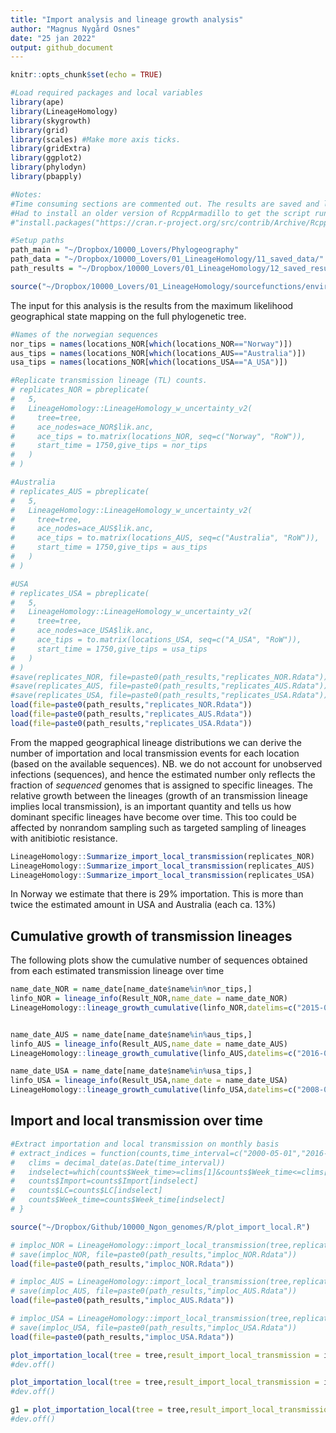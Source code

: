```yaml
---
title: "Import analysis and lineage growth analysis"
author: "Magnus Nygård Osnes"
date: "25 jan 2022"
output: github_document
---
```


```r
knitr::opts_chunk$set(echo = TRUE)

```


```r
#Load required packages and local variables
library(ape)
library(LineageHomology)
library(skygrowth)
library(grid)
library(scales) #Make more axis ticks.
library(gridExtra)
library(ggplot2)
library(phylodyn)
library(pbapply)

#Notes:
#Time consuming sections are commented out. The results are saved and loaded on new runs instead of rerunning every time. 
#Had to install an older version of RcppArmadillo to get the script running
#"install.packages("https://cran.r-project.org/src/contrib/Archive/RcppArmadillo/RcppArmadillo_0.9.900.3.0.tar.gz", repos=NULL, type="source")"

#Setup paths
path_main = "~/Dropbox/10000_Lovers/Phylogeography"
path_data = "~/Dropbox/10000_Lovers/01_LineageHomology/11_saved_data/"
path_results = "~/Dropbox/10000_Lovers/01_LineageHomology/12_saved_results/"

source("~/Dropbox/10000_Lovers/01_LineageHomology/sourcefunctions/environment_variables.R")
```

The input for this analysis is the results from the maximum likelihood geographical state mapping on the full phylogenetic tree. 

```r
#Names of the norwegian sequences
nor_tips = names(locations_NOR[which(locations_NOR=="Norway")])
aus_tips = names(locations_NOR[which(locations_AUS=="Australia")])
usa_tips = names(locations_NOR[which(locations_USA=="A_USA")])

#Replicate transmission lineage (TL) counts.
# replicates_NOR = pbreplicate(
#   5,
#   LineageHomology::LineageHomology_w_uncertainty_v2(
#     tree=tree,
#     ace_nodes=ace_NOR$lik.anc,
#     ace_tips = to.matrix(locations_NOR, seq=c("Norway", "RoW")),
#     start_time = 1750,give_tips = nor_tips
#   )
# )

#Australia
# replicates_AUS = pbreplicate(
#   5,
#   LineageHomology::LineageHomology_w_uncertainty_v2(
#     tree=tree,
#     ace_nodes=ace_AUS$lik.anc,
#     ace_tips = to.matrix(locations_AUS, seq=c("Australia", "RoW")),
#     start_time = 1750,give_tips = aus_tips
#   )
# )

#USA
# replicates_USA = pbreplicate(
#   5,
#   LineageHomology::LineageHomology_w_uncertainty_v2(
#     tree=tree,
#     ace_nodes=ace_USA$lik.anc,
#     ace_tips = to.matrix(locations_USA, seq=c("A_USA", "RoW")),
#     start_time = 1750,give_tips = usa_tips
#   )
# )
#save(replicates_NOR, file=paste0(path_results,"replicates_NOR.Rdata"))
#save(replicates_AUS, file=paste0(path_results,"replicates_AUS.Rdata"))
#save(replicates_USA, file=paste0(path_results,"replicates_USA.Rdata"))
load(file=paste0(path_results,"replicates_NOR.Rdata"))
load(file=paste0(path_results,"replicates_AUS.Rdata"))
load(file=paste0(path_results,"replicates_USA.Rdata"))
```

From the mapped geographical lineage distributions we can derive the number of importation and local transmission events for each location (based on the available sequences). NB. we do not account for unobserved infections (sequences), and hence the estimated number only reflects the fraction of *sequenced* genomes that is assigned to specific lineages. The relative growth between the lineages (growth of an transmission lineage implies local transmission), is an important quantity and tells us how dominant specific lineages have become over time. This too could be affected by nonrandom sampling such as targeted sampling of lineages with anitibiotic resistance. 

```r
LineageHomology::Summarize_import_local_transmission(replicates_NOR)
LineageHomology::Summarize_import_local_transmission(replicates_AUS)
LineageHomology::Summarize_import_local_transmission(replicates_USA)

```


In Norway we estimate that there is 29% importation. This is more than twice the estimated amount in USA and Australia (each ca. 13%)

## Cumulative growth of transmission lineages

The following plots show the cumulative number of sequences obtained from each estimated transmission lineage over time
```r
name_date_NOR = name_date[name_date$name%in%nor_tips,]
linfo_NOR = lineage_info(Result_NOR,name_date = name_date_NOR)
LineageHomology::lineage_growth_cumulative(linfo_NOR,datelims=c("2015-01-01","2019-06-15","1 year"))


name_date_AUS = name_date[name_date$name%in%aus_tips,]
linfo_AUS = lineage_info(Result_AUS,name_date = name_date_AUS)
LineageHomology::lineage_growth_cumulative(linfo_AUS,datelims=c("2016-07-01","2018-06-15","5 months"))

name_date_USA = name_date[name_date$name%in%usa_tips,]
linfo_USA = lineage_info(Result_USA,name_date = name_date_USA)
LineageHomology::lineage_growth_cumulative(linfo_USA,datelims=c("2008-07-01","2019-06-15","2 year"))

```


## Import and local transmission over time

```r
#Extract importation and local transmission on monthly basis
# extract_indices = function(counts,time_interval=c("2000-05-01","2016-05-01")){
#   clims = decimal_date(as.Date(time_interval))
#   indselect=which(counts$Week_time>=clims[1]&counts$Week_time<=clims[2])
#   counts$Import=counts$Import[indselect]
#   counts$LC=counts$LC[indselect]
#   counts$Week_time=counts$Week_time[indselect]
# }

source("~/Dropbox/Github/10000_Ngon_genomes/R/plot_import_local.R")


```

```r
# imploc_NOR = LineageHomology::import_local_transmission(tree,replicates_NOR,start_time=1750,time_interval_size = 1)
# save(imploc_NOR, file=paste0(path_results,"imploc_NOR.Rdata"))
load(file=paste0(path_results,"imploc_NOR.Rdata"))

# imploc_AUS = LineageHomology::import_local_transmission(tree,replicates_AUS,start_time=1750,time_interval_size = 1)
# save(imploc_AUS, file=paste0(path_results,"imploc_AUS.Rdata"))
load(file=paste0(path_results,"imploc_AUS.Rdata"))

# imploc_USA = LineageHomology::import_local_transmission(tree,replicates_USA,start_time=1750,time_interval_size = 1)
# save(imploc_USA, file=paste0(path_results,"imploc_USA.Rdata"))
load(file=paste0(path_results,"imploc_USA.Rdata"))

```

```r
plot_importation_local(tree = tree,result_import_local_transmission = imploc_NOR,start_time = 1750,date_breaks = "2 years",time_interval = c("2000-01-01","2018-01-01"))
#dev.off()
```

```r
plot_importation_local(tree = tree,result_import_local_transmission = imploc_USA,start_time = 1750,date_breaks = "2 years",time_interval = c("2000-01-01","2018-01-01"))
#dev.off()
```

```r
g1 = plot_importation_local(tree = tree,result_import_local_transmission = imploc_AUS,start_time = 1750,date_breaks = "2 years",time_interval = c("2000-01-01","2018-01-01"))
#dev.off()
```

